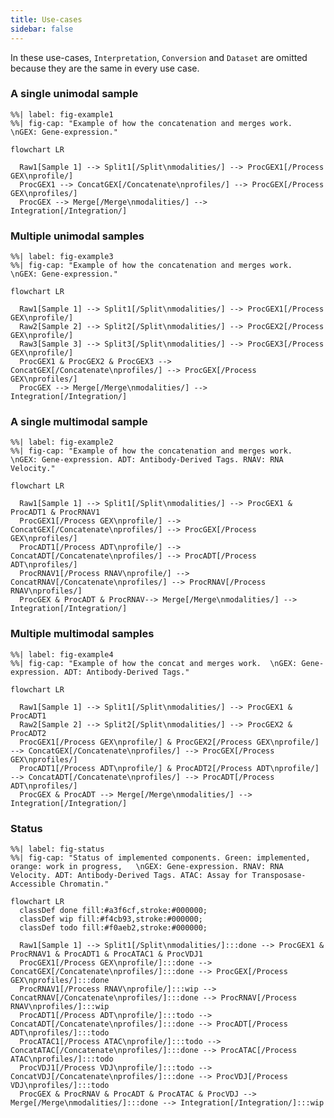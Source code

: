 ```yaml
---
title: Use-cases
sidebar: false
---
```




:::{.callout-note}
In these use-cases, `Interpretation`, `Conversion` and `Dataset` are omitted because they are the same in every use case.
:::


### A single unimodal sample

:::{.column-screen-inset-shaded}

```mermaid
%%| label: fig-example1
%%| fig-cap: "Example of how the concatenation and merges work.  \nGEX: Gene-expression."

flowchart LR

  Raw1[Sample 1] --> Split1[/Split\nmodalities/] --> ProcGEX1[/Process GEX\nprofile/]
  ProcGEX1 --> ConcatGEX[/Concatenate\nprofiles/] --> ProcGEX[/Process GEX\nprofiles/]
  ProcGEX --> Merge[/Merge\nmodalities/] --> Integration[/Integration/]

```

:::


### Multiple unimodal samples

:::{.column-screen-inset-shaded}

```mermaid
%%| label: fig-example3
%%| fig-cap: "Example of how the concatenation and merges work.  \nGEX: Gene-expression."

flowchart LR

  Raw1[Sample 1] --> Split1[/Split\nmodalities/] --> ProcGEX1[/Process GEX\nprofile/]
  Raw2[Sample 2] --> Split2[/Split\nmodalities/] --> ProcGEX2[/Process GEX\nprofile/]
  Raw3[Sample 3] --> Split3[/Split\nmodalities/] --> ProcGEX3[/Process GEX\nprofile/]
  ProcGEX1 & ProcGEX2 & ProcGEX3 --> ConcatGEX[/Concatenate\nprofiles/] --> ProcGEX[/Process GEX\nprofiles/] 
  ProcGEX --> Merge[/Merge\nmodalities/] --> Integration[/Integration/]

```

:::


### A single multimodal sample


:::{.column-screen-inset-shaded}

```mermaid
%%| label: fig-example2
%%| fig-cap: "Example of how the concatenation and merges work.  \nGEX: Gene-expression. ADT: Antibody-Derived Tags. RNAV: RNA Velocity."

flowchart LR

  Raw1[Sample 1] --> Split1[/Split\nmodalities/] --> ProcGEX1 & ProcADT1 & ProcRNAV1
  ProcGEX1[/Process GEX\nprofile/] --> ConcatGEX[/Concatenate\nprofiles/] --> ProcGEX[/Process GEX\nprofiles/]
  ProcADT1[/Process ADT\nprofile/] --> ConcatADT[/Concatenate\nprofiles/] --> ProcADT[/Process ADT\nprofiles/]
  ProcRNAV1[/Process RNAV\nprofile/] --> ConcatRNAV[/Concatenate\nprofiles/] --> ProcRNAV[/Process RNAV\nprofiles/]
  ProcGEX & ProcADT & ProcRNAV--> Merge[/Merge\nmodalities/] --> Integration[/Integration/]

```

:::





### Multiple multimodal samples

:::{.column-screen-inset-shaded}

```mermaid
%%| label: fig-example4
%%| fig-cap: "Example of how the concat and merges work.  \nGEX: Gene-expression. ADT: Antibody-Derived Tags."

flowchart LR

  Raw1[Sample 1] --> Split1[/Split\nmodalities/] --> ProcGEX1 & ProcADT1
  Raw2[Sample 2] --> Split2[/Split\nmodalities/] --> ProcGEX2 & ProcADT2
  ProcGEX1[/Process GEX\nprofile/] & ProcGEX2[/Process GEX\nprofile/] --> ConcatGEX[/Concatenate\nprofiles/] --> ProcGEX[/Process GEX\nprofiles/]
  ProcADT1[/Process ADT\nprofile/] & ProcADT2[/Process ADT\nprofile/] --> ConcatADT[/Concatenate\nprofiles/] --> ProcADT[/Process ADT\nprofiles/]
  ProcGEX & ProcADT --> Merge[/Merge\nmodalities/] --> Integration[/Integration/]

```

:::



### Status


:::{.column-screen-inset-shaded}

```mermaid
%%| label: fig-status
%%| fig-cap: "Status of implemented components. Green: implemented, orange: work in progress,   \nGEX: Gene-expression. RNAV: RNA Velocity. ADT: Antibody-Derived Tags. ATAC: Assay for Transposase-Accessible Chromatin."

flowchart LR
  classDef done fill:#a3f6cf,stroke:#000000;
  classDef wip fill:#f4cb93,stroke:#000000;
  classDef todo fill:#f0aeb2,stroke:#000000;

  Raw1[Sample 1] --> Split1[/Split\nmodalities/]:::done --> ProcGEX1 & ProcRNAV1 & ProcADT1 & ProcATAC1 & ProcVDJ1
  ProcGEX1[/Process GEX\nprofile/]:::done --> ConcatGEX[/Concatenate\nprofiles/]:::done --> ProcGEX[/Process GEX\nprofiles/]:::done
  ProcRNAV1[/Process RNAV\nprofile/]:::wip --> ConcatRNAV[/Concatenate\nprofiles/]:::done --> ProcRNAV[/Process RNAV\nprofiles/]:::wip
  ProcADT1[/Process ADT\nprofile/]:::todo --> ConcatADT[/Concatenate\nprofiles/]:::done --> ProcADT[/Process ADT\nprofiles/]:::todo
  ProcATAC1[/Process ATAC\nprofile/]:::todo --> ConcatATAC[/Concatenate\nprofiles/]:::done --> ProcATAC[/Process ATAC\nprofiles/]:::todo
  ProcVDJ1[/Process VDJ\nprofile/]:::todo --> ConcatVDJ[/Concatenate\nprofiles/]:::done --> ProcVDJ[/Process VDJ\nprofiles/]:::todo
  ProcGEX & ProcRNAV & ProcADT & ProcATAC & ProcVDJ --> Merge[/Merge\nmodalities/]:::done --> Integration[/Integration/]:::wip
```

:::
